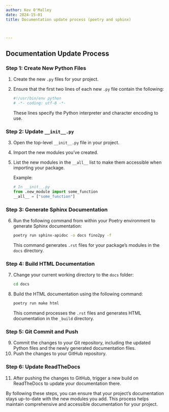 ```yaml
---
author: Kev O'Malley
date: 2024-15-01
title: Documentation update process (poetry and sphinx)



---
```


## Documentation Update Process

### Step 1: Create New Python Files

1. Create the new `.py` files for your project.
2. Ensure that the first two lines of each new `.py` file contain the following:
   ```python
   #!/usr/bin/env python
   # -*- coding: utf-8 -*-
   ```
   These lines specify the Python interpreter and character encoding to use.

### Step 2: Update `__init__.py`

3. Open the top-level `__init__.py` file in your project.
4. Import the new modules you've created.
5. List the new modules in the `__all__` list to make them accessible when importing your package.
   
   Example:
   ```python
   # In __init__.py
   from .new_module import some_function
   __all__ = ["some_function"]
   ```

### Step 3: Generate Sphinx Documentation

6. Run the following command from within your Poetry environment to generate Sphinx documentation:
   ```bash
   poetry run sphinx-apidoc -o docs fino2py -f
   ```
   This command generates `.rst` files for your package's modules in the `docs` directory.

### Step 4: Build HTML Documentation

7. Change your current working directory to the `docs` folder:
   ```bash
   cd docs
   ```
8. Build the HTML documentation using the following command:
   ```bash
   poetry run make html
   ```
   This command processes the `.rst` files and generates HTML documentation in the `_build` directory.

### Step 5: Git Commit and Push

9. Commit the changes to your Git repository, including the updated Python files and the newly generated documentation files.
10. Push the changes to your GitHub repository.

### Step 6: Update ReadTheDocs

11. After pushing the changes to GitHub, trigger a new build on ReadTheDocs to update your documentation there.

By following these steps, you can ensure that your project's documentation stays up-to-date with the new modules you add. This process helps maintain comprehensive and accessible documentation for your project.